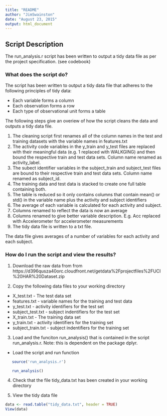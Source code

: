 ```yaml
---
title: "README"
author: "JimSwainston"
date: "August 23, 2015"
output: html_document
---
```


## Script Description

The run_analysis.r script has been written to output a tidy data file as per the project specification. (see codebook)

### What does the script do?

The script has been written to output a tidy data file that adheres to the following principles of tidy data:

* Each variable forms a column
* Each observation forms a row
* Each type of observational unit forms a table

The following steps give an overiew of how the script cleans the data and outputs a tidy data file.

1. The cleaning script first renames all of the column names in the test and training datasets with the variable names in features.txt
2. The activity code variables in the y_train and y_test files are replaced with their meaningful data (e.g. 1 replaced with WALKGING) and then bound the respective train and test data sets. Column name renamed as activity_label.
3. The subect identifier variables in the subject_train and subject_test files are bound to their respective train and test data sets. Column name renamed as subject_id.
4. The training data and test data is stacked to create one full table containing both. 
5. The table is reduced so it only contains columns that contain mean() or std() in the variable name plus the activity and subject identifiers
6. The average of each variable is calculated for each activity and subject.
7. Columns renamed to reflect the data is now an average
8. Columns renamed to give better variable description. E.g. Acc replaced with Accelerometer for accelerometer measurements
9. The tidy data file is written to a txt file. 

The data file gives averages of a number of variables for each activity and each subject.

### How do I run the script and view the results?

1. Download the raw data from from https://d396qusza40orc.cloudfront.net/getdata%2Fprojectfiles%2FUCI%20HAR%20Dataset.zip

2. Copy the following data files to your working directory 
  + X_test.txt - The test data set
  + features.txt - variable names for the training and test data
  + y_test.txt - activity identifiers for the test set
  + subject_test.txt - subject indentifiers for the test set 
  + X_train.txt - The training data set
  + y_train.txt - activity identifiers for the training set
  + subject_train.txt - subject indentifiers for the training set 
  
3. Load and the funciton run_analysis() that is contained in the script run_analysis.r. Note: this is dependent on the package dplyr.
  + Load the script and run function
```r
   source('run_analysis.r')
```
  
```r
   run_analysis()
```
4. Check that the file tidy_data.txt has been created in your working directory
  
5. View the tidy data file

```r
data <- read.table("tidy_data.txt", header = TRUE)
View(data)
```


